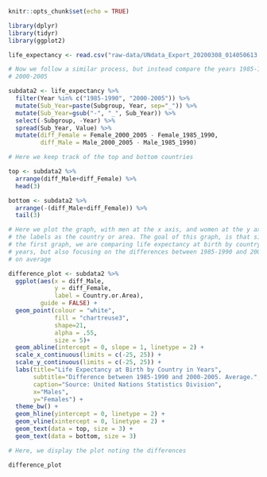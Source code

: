 
```r
knitr::opts_chunk$set(echo = TRUE)

library(dplyr)
library(tidyr)
library(ggplot2)

life_expectancy <- read.csv("raw-data/UNdata_Export_20200308_014050613.csv")

```

```r

# Now we follow a similar process, but instead compare the years 1985-1990 to
# 2000-2005

subdata2 <- life_expectancy %>% 
  filter(Year %in% c("1985-1990", "2000-2005")) %>% 
  mutate(Sub_Year=paste(Subgroup, Year, sep="_")) %>% 
  mutate(Sub_Year=gsub("-", "_", Sub_Year)) %>% 
  select(-Subgroup, -Year) %>%
  spread(Sub_Year, Value) %>%
  mutate(diff_Female = Female_2000_2005 - Female_1985_1990, 
         diff_Male = Male_2000_2005 - Male_1985_1990)

# Here we keep track of the top and bottom countries

top <- subdata2 %>% 
  arrange(diff_Male+diff_Female) %>% 
  head(3)

bottom <- subdata2 %>%
  arrange(-(diff_Male+diff_Female)) %>%
  tail(3)

# Here we plot the graph, with men at the x axis, and women at the y axis, with
# the labels as the country or area. The goal of this graph, is that similar to
# the first graph, we are comparing life expectancy at birth by country in
# years, but also focusing on the differences between 1985-1990 and 2000-2005,
# on average

difference_plot <- subdata2 %>%
  ggplot(aes(x = diff_Male, 
             y = diff_Female, 
             label = Country.or.Area), 
         guide = FALSE) +
  geom_point(colour = "white", 
             fill = "chartreuse3", 
             shape=21, 
             alpha = .55, 
             size = 5)+
  geom_abline(intercept = 0, slope = 1, linetype = 2) +
  scale_x_continuous(limits = c(-25, 25)) +
  scale_y_continuous(limits = c(-25, 25)) +
  labs(title="Life Expectancy at Birth by Country in Years",
       subtitle="Difference between 1985-1990 and 2000-2005. Average.",
       caption="Source: United Nations Statistics Division",
       x="Males",
       y="Females") +
  theme_bw() +
  geom_hline(yintercept = 0, linetype = 2) + 
  geom_vline(xintercept = 0, linetype = 2) +
  geom_text(data = top, size = 3) +
  geom_text(data = bottom, size = 3) 

```

```r

# Here, we display the plot noting the differences

difference_plot

```